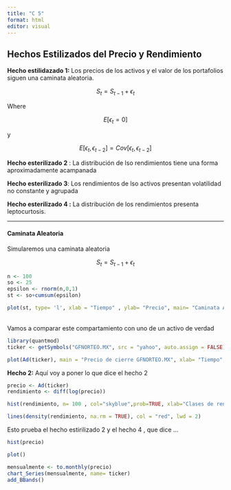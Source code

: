 ```yaml
---
title: "C 5"
format: html
editor: visual
---
```


## Hechos Estilizados del Precio y Rendimiento

**Hecho estilidazado 1:** Los precios de los activos y el valor de los portafolios siguen una caminata aleatoria.

$$
S_t = S_{t-1} + \epsilon_{t}
$$

Where

$$
E[\epsilon_{t} = 0] 
$$

y

$$E[\epsilon_{t} , \epsilon_{t-2} ] = Cov[\epsilon_t , \epsilon_{t-2}] $$

**Hecho esterilizado 2** : La distribución de lso rendimientos tiene una forma aproximadamente acampanada

**Hecho esterilizado 3**: Los rendimientos de lso activos presentan volatilidad no constante y agrupada

**Hecho esterilizado 4 :** La distribución de los rendimientos presenta leptocurtosis.

------------------------------------------------------------------------

#### Caminata Aleatoria

Simularemos una caminata aleatoria

$$ S_t = S_{t-1} + \epsilon_{t} $$

```r
n <- 100
so <- 25
epsilon <- rnorm(n,0,1)
st <- so+cumsum(epsilon)

plot(st, type= 'l', xlab = "Tiempo" , ylab= "Precio", main= "Caminata Aleatoria", col = "blue")

```

\
Vamos a comparar este compartamiento con uno de un activo de verdad

```r
library(quantmod)
ticker <- getSymbols("GFNORTEO.MX", src = "yahoo", auto.assign = FALSE)

plot(Ad(ticker), main = "Precio de cierre GFNORTEO.MX", xlab= "Tiempo", ylab="Precio", col="blue")


```

**Hecho 2:** Aquí voy a poner lo que dice el hecho 2

```r
precio <- Ad(ticker)
rendimiento <- diff(log(precio))

hist(rendimiento, n= 100 , col="skyblue",prob=TRUE, xlab="Clases de rendimiento")

lines(density(rendimiento, na.rm = TRUE), col = "red", lwd = 2)
```

Esto prueba el hecho estirilizado 2 y el hecho 4 , que dice ...

```r
hist(precio)
```

```r
plot()
```

```r

mensualmente <- to.monthly(precio)
chart_Series(mensualmente, name= ticker)
add_BBands()

```
